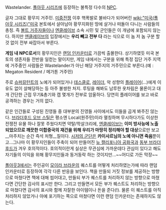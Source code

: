 Wastelander. [[폴아웃 시리즈]]에 등장하는 불특정 다수의 [[NPC]].

글자 그대로 황무지 거주민. [[미중전쟁]] 이후 핵폭발로 불바다가 되어버린 [[wiki:"미국(폴아웃 시리즈)"미국]] 본토에서 살아남아 황무지화된 땅에 살거나 떠돌아 다니는 사람들의 총칭. 즉 [[볼트 거주자]]들이나 [[엔클레이브]] 소속 시민 및 군인들은 이 개념에 포함되지 않는다. 하지만 [[엔클레이브]]의 입장에서는 '''우리 빼고 전부 다''' 라는 식으로 이 놈 저 놈 구분 할 것 없이 전부 싸잡아서 부른다. 

'''게임 내 NPC로서'''의 황무지인은 [[랜덤 인카운터]]로 가끔씩 출몰한다. 상기하였듯 미국 본토의 생존자들 전반을 일컫는 말이지만, 게임 내에서는 구분을 위해 특정 집단 거주 지역에 거주중인 사람들은 Wastelander가 아닌 해당 거주지의 거주민으로 부른다.(예 : Megaton Resident / 메가톤 거주민)

주로 [[슈퍼뮤턴트]]의 노예가 되어있거나 [[데스클로]], [[레이더]], 악 성향의 [[플레이어]](...)에게 이유도 없이 살해당하는 등 아주 불쌍한 처지. 루팅을 해봐도 남루한 옷차림은 물론이고 대개 간단한 근접 무기&총기와 캡 몇개가 전부로 암울하다. 당연히 플레이어를 보고 바로 공격하는 경우는 거의 없다.

같은 인간들로 구성된 진영들 중 대부분의 진영들 사이에서도 이들을 곱게 봐주진 않는다. [[브라더후드 오브 스틸]]은 평소엔 Local(원주민)이라 멸칭하며 무시하다가도 이상한 전쟁전 유물 하나 잘못 주웠다치면 약탈/학살크리에, [[엔클레이브]]는 '''이미 방사능에 노출되었으므로 깨끗한 미합중국의 재건을 위해 우리가 마땅히 정리해야 할 대상'''으로만 보고 __마주치는 순간 즉석 처형__질이다. [[시저의 군단]]은 '''카이사르님의 노예 아니면 죽음'''뿐이고...그나마 이 황무지인들이 주축이 되어 만들어진 [[뉴 캘리포니아 공화국]]과 [[브라더후드 오브 스틸/동부|동부 브라더후드]]가 겨우 호의적이다. 호의적이란게 실상은 무관심에 가까운데다 관심이 있다고 해도 자기들의 이익을 위해 황무지인들과 동거동락 하는 것이지만...~~어디로 가든 막장~~

[[폴아웃3]]에서는 주인공이 [[모이라 브라운]]의 퀘스트를 어떻게 처리하였는가에 따라 랜덤 인카운터로 등장하여 각각 다른 반응을 보인다. 책을 만들되 거짓 정보를 제공하는 방향으로 마쳤다면 책에 대해 씹어대고, 만들되 부가 퀘스트를 처리하지 않는 방향으로 마쳤다면 간단한 감사의 표시만 한다. 그리고 만들면서 모든 부가 퀘스트도 처리하는 방향으로 마쳤다면 감사의 표시와 함께 자잘한 아이템이나 돈을 준다(!). 물론 이 퀘스트를 아직 처리하지 않았거나 아예 포기하는 쪽으로 마쳤다면 이런 랜덤 인카운터는 존재하지도 않는다. 

